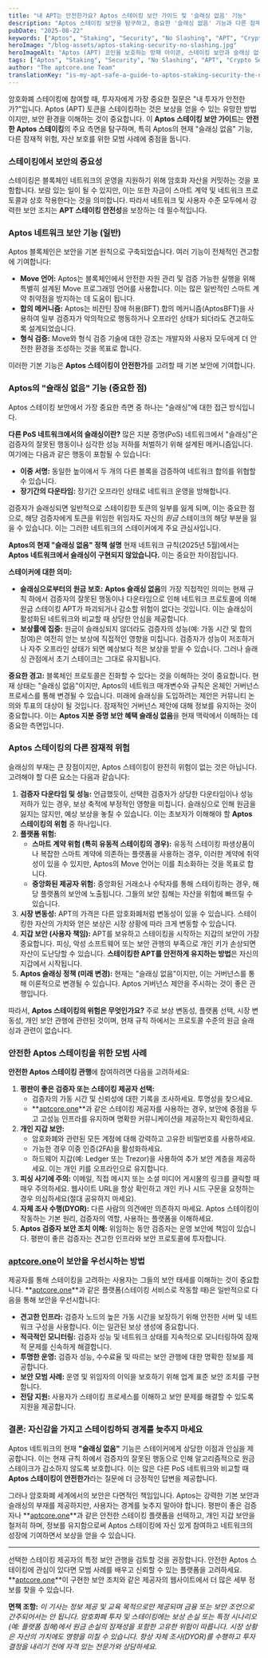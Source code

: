 ```yaml
---
title: "내 APT는 안전한가요? Aptos 스테이킹 보안 가이드 및 '슬래싱 없음' 기능"
description: "Aptos 스테이킹 보안을 탐구하고, 중요한 '슬래싱 없음' 기능과 다른 잠재적 위험, 그리고 스테이킹한 APT를 안전하게 유지하기 위한 모범 사례를 이해하세요."
pubDate: "2025-08-22"
keywords: ["Aptos", "Staking", "Security", "No Slashing", "APT", "Crypto Security", "aptcore.one", "Validator Security", "Safe Staking"]
heroImage: "/blog-assets/aptos-staking-security-no-slashing.jpg"
heroImageAlt: "Aptos (APT) 코인을 보호하는 방패 아이콘, 스테이킹 보안과 슬래싱 없음 상징."
tags: ["Aptos", "Staking", "Security", "No Slashing", "APT", "Crypto Security", "aptcore.one", "Validator Security", "Safe Staking"]
author: "The aptcore.one Team"
translationKey: "is-my-apt-safe-a-guide-to-aptos-staking-security-the-no-slashing-feature"
---
```


암호화폐 스테이킹에 참여할 때, 투자자에게 가장 중요한 질문은 "내 투자가 안전한가?"입니다. Aptos (APT) 토큰을 스테이킹하는 것은 보상을 얻을 수 있는 유망한 방법이지만, 보안 환경을 이해하는 것이 중요합니다. 이 **Aptos 스테이킹 보안 가이드**는 **안전한 Aptos 스테이킹**의 주요 측면을 탐구하며, 특히 Aptos의 현재 "슬래싱 없음" 기능, 다른 잠재적 위험, 자산 보호를 위한 모범 사례에 중점을 둡니다.

### 스테이킹에서 보안의 중요성

스테이킹은 블록체인 네트워크의 운영을 지원하기 위해 암호화 자산을 커밋하는 것을 포함합니다. 보람 있는 일이 될 수 있지만, 이는 또한 자금이 스마트 계약 및 네트워크 프로토콜과 상호 작용한다는 것을 의미합니다. 따라서 네트워크 및 사용자 수준 모두에서 강력한 보안 조치는 **APT 스테이킹 안전성**을 보장하는 데 필수적입니다.

### Aptos 네트워크 보안 기능 (일반)

Aptos 블록체인은 보안을 기본 원칙으로 구축되었습니다. 여러 기능이 전체적인 견고함에 기여합니다:

* **Move 언어:** Aptos는 블록체인에서 안전한 자원 관리 및 검증 가능한 실행을 위해 특별히 설계된 Move 프로그래밍 언어를 사용합니다. 이는 많은 일반적인 스마트 계약 취약점을 방지하는 데 도움이 됩니다.
* **합의 메커니즘:** Aptos는 비잔틴 장애 허용(BFT) 합의 메커니즘(AptosBFT)을 사용하여 일부 검증자가 악의적으로 행동하거나 오프라인 상태가 되더라도 견고하도록 설계되었습니다.
* **형식 검증:** Move와 형식 검증 기술에 대한 강조는 개발자와 사용자 모두에게 더 안전한 환경을 조성하는 것을 목표로 합니다.

이러한 기본 기능은 **Aptos 스테이킹이 안전한가**를 고려할 때 기본 보안에 기여합니다.

### Aptos의 "슬래싱 없음" 기능 (중요한 점)

Aptos 스테이킹 보안에서 가장 중요한 측면 중 하나는 "슬래싱"에 대한 접근 방식입니다.

**다른 PoS 네트워크에서의 슬래싱이란?**
많은 지분 증명(PoS) 네트워크에서 "슬래싱"은 검증자의 잘못된 행동이나 심각한 성능 저하를 처벌하기 위해 설계된 메커니즘입니다. 여기에는 다음과 같은 행동이 포함될 수 있습니다:
* **이중 서명:** 동일한 높이에서 두 개의 다른 블록을 검증하여 네트워크 합의를 위협할 수 있습니다.
* **장기간의 다운타임:** 장기간 오프라인 상태로 네트워크 운영을 방해합니다.

검증자가 슬래싱되면 일반적으로 스테이킹한 토큰의 일부를 잃게 되며, 이는 중요한 점으로, 해당 검증자에게 토큰을 위임한 위임자도 자신의 *원금* 스테이크의 해당 부분을 잃을 수 있습니다. 이는 그러한 네트워크의 스테이커에게 주요 관심사입니다.

**Aptos의 현재 "슬래싱 없음" 정책 설명**
현재 네트워크 규칙(2025년 5월)에서는 **Aptos 네트워크에서 슬래싱이 구현되지 않았습니다.** 이는 중요한 차이점입니다.

**스테이커에 대한 의미:**
* **슬래싱으로부터의 원금 보호:** **Aptos 슬래싱 없음**의 가장 직접적인 의미는 현재 규칙 하에서 검증자의 잘못된 행동이나 다운타임으로 인해 네트워크 프로토콜에 의해 원금 스테이킹 APT가 파괴되거나 감소할 위험이 없다는 것입니다. 이는 슬래싱이 활성화된 네트워크와 비교할 때 상당한 안심을 제공합니다.
* **보상률에 집중:** 원금이 슬래싱되지 않더라도 검증자의 성능(예: 가동 시간 및 합의 참여)은 여전히 얻는 보상에 직접적인 영향을 미칩니다. 검증자가 성능이 저조하거나 자주 오프라인 상태가 되면 예상보다 적은 보상을 받을 수 있습니다. 그러나 슬래싱 관점에서 초기 스테이크는 그대로 유지됩니다.

**중요한 경고:**
블록체인 프로토콜은 진화할 수 있다는 것을 이해하는 것이 중요합니다. 현재 상태는 "슬래싱 없음"이지만, Aptos의 네트워크 매개변수와 규칙은 온체인 거버넌스 프로세스를 통해 변경될 수 있습니다. 미래에 슬래싱을 도입하려는 제안은 커뮤니티 논의와 투표의 대상이 될 것입니다. 잠재적인 거버넌스 제안에 대해 정보를 유지하는 것이 중요합니다. 이는 **Aptos 지분 증명 보안 혜택 슬래싱 없음**을 현재 맥락에서 이해하는 데 중요한 측면입니다.

### Aptos 스테이킹의 다른 잠재적 위험

슬래싱의 부재는 큰 장점이지만, Aptos 스테이킹이 완전히 위험이 없는 것은 아닙니다. 고려해야 할 다른 요소는 다음과 같습니다:

1. **검증자 다운타임 및 성능:** 언급했듯이, 선택한 검증자가 상당한 다운타임이나 성능 저하가 있는 경우, 보상 축적에 부정적인 영향을 미칩니다. 슬래싱으로 인해 원금을 잃지는 않지만, 예상 보상을 놓칠 수 있습니다. 이는 초보자가 이해해야 할 **Aptos 스테이킹의 위험** 중 하나입니다.
2. **플랫폼 위험:**
    * **스마트 계약 위험 (특히 유동적 스테이킹의 경우):** 유동적 스테이킹 파생상품이나 복잡한 스마트 계약에 의존하는 플랫폼을 사용하는 경우, 이러한 계약에 취약성이 있을 수 있지만, Aptos의 Move 언어는 이를 최소화하는 것을 목표로 합니다.
    * **중앙화된 제공자 위험:** 중앙화된 거래소나 수탁자를 통해 스테이킹하는 경우, 해당 플랫폼의 보안에 노출됩니다. 그들의 보안 침해는 자산을 위험에 빠뜨릴 수 있습니다.
3. **시장 변동성:** APT의 가격은 다른 암호화폐처럼 변동성이 있을 수 있습니다. 스테이킹한 자산의 가치와 얻은 보상은 시장 상황에 따라 크게 변동할 수 있습니다.
4. **지갑 보안 (사용자 책임):** APT를 보유하고 스테이킹을 시작하는 지갑의 보안이 가장 중요합니다. 피싱, 악성 소프트웨어 또는 보안 관행의 부족으로 개인 키가 손상되면 자산이 도난당할 수 있습니다. **스테이킹한 APT를 안전하게 유지하는 방법**은 자신의 지갑에서 시작됩니다.
5. **Aptos 슬래싱 정책 (미래 변경):** 현재는 "슬래싱 없음"이지만, 이는 거버넌스를 통해 이론적으로 변경될 수 있습니다. Aptos 거버넌스 제안을 주시하는 것이 좋은 관행입니다.

따라서, **Aptos 스테이킹의 위험은 무엇인가요?** 주로 보상 변동성, 플랫폼 선택, 시장 변동성, 개인 보안 관행에 관련된 것이며, 현재 규칙 하에서는 프로토콜 수준의 원금 슬래싱과 관련이 없습니다.

### 안전한 Aptos 스테이킹을 위한 모범 사례

**안전한 Aptos 스테이킹 관행**에 참여하려면 다음을 고려하세요:

1. **평판이 좋은 검증자 또는 스테이킹 제공자 선택:**
    * 검증자의 가동 시간 및 신뢰성에 대한 기록을 조사하세요. 투명성을 찾으세요.
    * **[aptcore.one](https://aptcore.one)**과 같은 스테이킹 제공자를 사용하는 경우, 보안에 중점을 두고 고성능 인프라를 유지하며 명확한 커뮤니케이션을 제공하는지 확인하세요.
2. **개인 지갑 보안:**
    * 암호화폐와 관련된 모든 계정에 대해 강력하고 고유한 비밀번호를 사용하세요.
    * 가능한 경우 이중 인증(2FA)을 활성화하세요.
    * 하드웨어 지갑(예: Ledger 또는 Trezor)을 사용하여 추가 보안 계층을 제공하세요. 이는 개인 키를 오프라인으로 유지합니다.
3. **피싱 사기에 주의:** 이메일, 직접 메시지 또는 소셜 미디어 게시물의 링크를 클릭할 때 매우 주의하세요. 웹사이트 URL을 항상 확인하고 개인 키나 시드 구문을 요청하는 경우 의심하세요(절대 공유하지 마세요).
4. **자체 조사 수행(DYOR):** 다른 사람의 의견에만 의존하지 마세요. Aptos 스테이킹이 작동하는 기본 원리, 검증자의 역할, 사용하는 플랫폼을 이해하세요.
5. **Aptos 검증자 보안 조치 이해:** 위임하는 동안 검증자는 운영 보안에 책임이 있습니다. 평판이 좋은 검증자는 견고한 인프라와 보안 프로토콜에 투자합니다.

### [aptcore.one](https://aptcore.one)이 보안을 우선시하는 방법

제공자를 통해 스테이킹을 고려하는 사용자는 그들의 보안 태세를 이해하는 것이 중요합니다. **[aptcore.one](https://aptcore.one)**과 같은 플랫폼(스테이킹 서비스로 작동할 때)은 일반적으로 다음을 통해 보안을 우선시합니다:

* **견고한 인프라:** 검증자 노드의 높은 가동 시간을 보장하기 위해 안전한 서버 및 네트워크 구성을 사용합니다. 이는 일관된 보상 생성에 중요합니다.
* **적극적인 모니터링:** 검증자 성능 및 네트워크 상태를 지속적으로 모니터링하여 잠재적 문제를 신속하게 해결합니다.
* **투명한 운영:** 검증자 성능, 수수료율 및 따르는 보안 관행에 대한 명확한 정보를 제공합니다.
* **보안 모범 사례:** 운영 및 위임자의 이익을 보호하기 위해 업계 표준 보안 조치를 구현합니다.
* **전담 지원:** 사용자가 스테이킹 프로세스를 이해하고 보안 문제를 해결할 수 있도록 지원을 제공합니다.

### 결론: 자신감을 가지고 스테이킹하되 경계를 늦추지 마세요

Aptos 네트워크의 현재 **"슬래싱 없음"** 기능은 스테이커에게 상당한 이점과 안심을 제공합니다. 이는 현재 규칙 하에서 검증자의 잘못된 행동으로 인해 알고리즘적으로 원금 스테이크가 감소하지 않도록 보호합니다. 이는 많은 다른 PoS 네트워크와 비교할 때 **Aptos 스테이킹이 안전한가**라는 질문에 더 긍정적인 답변을 제공합니다.

그러나 암호화폐 세계에서의 보안은 다면적인 책임입니다. Aptos는 강력한 기본 보안과 슬래싱의 부재를 제공하지만, 사용자는 경계를 늦추지 말아야 합니다. 평판이 좋은 검증자나 **[aptcore.one](https://aptcore.one)**과 같은 안전한 스테이킹 플랫폼을 선택하고, 개인 지갑 보안을 철저히 하며, 정보를 유지함으로써 Aptos 스테이킹에 자신 있게 참여하고 네트워크의 성장에 기여하면서 보상을 얻을 수 있습니다.

---

선택한 스테이킹 제공자의 특정 보안 관행을 검토할 것을 권장합니다. 안전한 Aptos 스테이킹에 관심이 있다면 모범 사례를 배우고 신뢰할 수 있는 플랫폼을 고려하세요. **[aptcore.one](https://aptcore.one)**이 구현한 보안 조치와 같은 제공자의 웹사이트에서 더 많은 세부 정보를 찾을 수 있습니다.

**면책 조항:** *이 기사는 정보 제공 및 교육 목적으로만 제공되며 금융 또는 보안 조언으로 간주되어서는 안 됩니다. 암호화폐 투자 및 스테이킹에는 보상 손실 또는 특정 시나리오(예: 플랫폼 침해)에서 원금 손실의 잠재성을 포함한 고유한 위험이 따릅니다. 시장 상황은 자산의 가치에도 영향을 미칠 수 있습니다. 항상 자체 조사(DYOR)를 수행하고 투자 결정을 내리기 전에 자격 있는 전문가와 상담하세요.*
